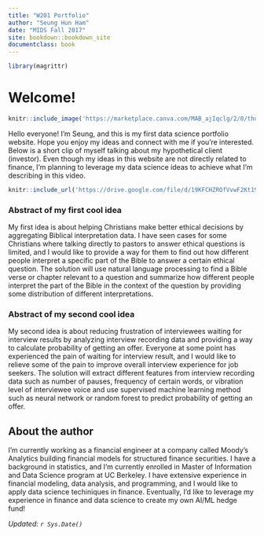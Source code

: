 ```yaml
---
title: "W201 Portfolio"
author: "Seung Hun Ham"
date: "MIDS Fall 2017"
site: bookdown::bookdown_site
documentclass: book
---
```


<!-- This won't be displayed but it will initialize your R session. Add any R libraries you need here. -->
```r
library(magrittr)
```


# Welcome!

<!-- You can include images saved within your repo... -->
```r
knitr::include_image('https://marketplace.canva.com/MAB_ajIqclg/2/0/thumbnail_large/canva-hello-world-creative-instagram-post-MAB_ajIqclg.jpg')
```
Hello everyone! I'm Seung, and this is my first data science portfolio website. Hope you enjoy my ideas and connect with me if you're interested. Below is a short clip of myself talking about my hypothetical client (investor). Even though my ideas in this website are not directly related to finance, I'm planning to leverage my data science ideas to achieve what I'm describing in this video.

<!-- Below this line is just examples of how you can embed video from Google Drive. First you have to enable sharing, then just get the object ID which is that long string between d/ and /preview and will also be appended to any sharing link you generate for your video. -->
<p>
```r
knitr::include_url('https://drive.google.com/file/d/19KFCHZROfVvwF2Kt19pp7qP1mLzGUsv_/preview')  
```

### Abstract of my first cool idea

My first idea is about helping Christians make better ethical decisions by aggregating Biblical interpretation data. I have seen cases for some Christians where talking directly to pastors to answer ethical questions is limited, and I would like to provide a way for them  to find out how different people interpret a specific part of the Bible to answer a certain ethical question. The solution will use natural language processing to find a Bible verse or chapter relevant to a question and summarize how different people interpret the part of the Bible in the context of the question by providing some distribution of different interpretations.

### Abstract of my second cool idea

My second idea is about reducing frustration of interviewees waiting for interview results by analyzing interview recording data and providing a way to calculate probability of getting an offer. Everyone at some point has experienced the pain of waiting for interview result, and I would like to relieve some of the pain to improve overall interview experience for job seekers. The solution will extract different features from interview recording data such as number of pauses, frequency of certain words, or vibration level of interviewee voice and use supervised machine learning method such as neural network or random forest to predict probability of getting an offer.

## About the author

I'm currently working as a financial engineer at a company called Moody's Analytics building financial models for structured finance securities. I have a background in statistics, and I'm currently enrolled in Master of Information and Data Science program at UC Berkeley. I have extensive experience in financial modeling, data analysis, and programming, and I would like to apply data science techiniques in finance. Eventually, I'd like to leverage my experience in finance and data science to create my own AI/ML hedge fund!

*Updated: `r Sys.Date()`*
